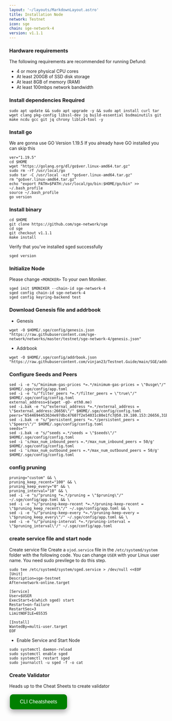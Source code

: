 ```yaml
---
layout: '~/layouts/MarkdownLayout.astro'
title: Installation Node
network: Testnet
icon: sge
chain: sge-network-4
version: v1.1.1
---
```


### Hardware requirements

The following requirements are recommended for running Defund:

- 4 or more physical CPU cores
- At least 200GB of SSD disk storage
- At least 8GB of memory (RAM)
- At least 100mbps network bandwidth


### Install dependencies Required

```
sudo apt update && sudo apt upgrade -y && sudo apt install curl tar wget clang pkg-config libssl-dev jq build-essential bsdmainutils git make ncdu gcc git jq chrony liblz4-tool -y
```

### Install go

We are gonna use GO Version 1.19.5
If you already have GO installed you can skip this 

```
ver="1.19.5"
cd $HOME
wget "https://golang.org/dl/go$ver.linux-amd64.tar.gz"
sudo rm -rf /usr/local/go
sudo tar -C /usr/local -xzf "go$ver.linux-amd64.tar.gz"
rm "go$ver.linux-amd64.tar.gz"
echo "export PATH=$PATH:/usr/local/go/bin:$HOME/go/bin" >> ~/.bash_profile
source ~/.bash_profile
go version
```

### Install binary

```
cd $HOME
git clone https://github.com/sge-network/sge
cd sge
git checkout v1.1.1
make install
```

Verify that you've installed sged successfully

```
sged version
```

### Initialize Node

Please change `<MONIKER>` To your own Moniker.

```
sged init $MONIKER --chain-id sge-network-4
sged config chain-id sge-network-4
sged config keyring-backend test
```

### Download Genesis file and addrbook

- Genesis

```
wget -O $HOME/.sge/config/genesis.json "https://raw.githubusercontent.com/sge-network/networks/master/testnet/sge-network-4/genesis.json"
```
- Addrbook
```
wget -O $HOME/.sge/config/addrbook.json "https://raw.githubusercontent.com/vinjan23/Testnet.Guide/main/SGE/addrbook.json"
```

### Configure Seeds and Peers

```
sed -i -e "s/^minimum-gas-prices *=.*/minimum-gas-prices = \"0usge\"/" $HOME/.sge/config/app.toml
sed -i -e "s/^filter_peers *=.*/filter_peers = \"true\"/" $HOME/.sge/config/config.toml
external_address=$(wget -qO- eth0.me) 
sed -i.bak -e "s/^external_address *=.*/external_address = \"$external_address:26656\"/" $HOME/.sge/config/config.toml
peers="6544694453634e97dbc47607f2e54031c80e1fc7@50.19.180.153:26656,31bda14eacbc1c1c537c4b7c2e8d338a06c8c5fd@57.128.37.47:26656,145d0f311ef1485f5b95eebecbc758fce01b4bb6@38.146.3.184:17756,c7545c27bd229b21056653cfc1c01b26add7656e@52.44.14.245:26656,51e4e7b04d2f669f5efa53e8d95891fa04e4c5b9@206.125.33.62:26656,a606813400988dc5176645d5e2a7dbc478e8e00b@34.87.20.73:26656,166a5f5d3377099d8d579f28fa8e4aa76eaa2084@52.44.14.245:26656,0b929c6a5c50c181c2e9385071fc9f89df3871b2@65.108.225.158:11756"
sed -i.bak -e "s/^persistent_peers *=.*/persistent_peers = \"$peers\"/" $HOME/.sge/config/config.toml
seeds=""
sed -i.bak -e "s/^seeds =.*/seeds = \"$seeds\"/" $HOME/.sge/config/config.toml
sed -i 's/max_num_inbound_peers =.*/max_num_inbound_peers = 50/g' $HOME/.sge/config/config.toml
sed -i 's/max_num_outbound_peers =.*/max_num_outbound_peers = 50/g' $HOME/.sge/config/config.toml
```

### config pruning

```
pruning="custom" && \
pruning_keep_recent="100" && \
pruning_keep_every="0" && \
pruning_interval="10" && \
sed -i -e "s/^pruning *=.*/pruning = \"$pruning\"/" ~/.sge/config/app.toml && \
sed -i -e "s/^pruning-keep-recent *=.*/pruning-keep-recent = \"$pruning_keep_recent\"/" ~/.sge/config/app.toml && \
sed -i -e "s/^pruning-keep-every *=.*/pruning-keep-every = \"$pruning_keep_every\"/" ~/.sge/config/app.toml && \
sed -i -e "s/^pruning-interval *=.*/pruning-interval = \"$pruning_interval\"/" ~/.sge/config/app.toml
```


### create service file and start node

Create service file
Create a `ojod.service` file in the `/etc/systemd/system` folder with the following code. 
You can change `USER` with your Linux user name. You need sudo previlege to do this step.

```
sudo tee /etc/systemd/system/sged.service > /dev/null <<EOF
[Unit]
Description=sge-testnet
After=network-online.target

[Service]
User=$USER
ExecStart=$(which sged) start
Restart=on-failure
RestartSec=3
LimitNOFILE=65535

[Install]
WantedBy=multi-user.target
EOF
```

- Enable Service and Start Node

```
sudo systemctl daemon-reload
sudo systemctl enable sged
sudo systemctl restart sged
sudo journalctl -u sged -f -o cat
```
### Create Validator

Heads up to the Cheat Sheets to create validator

<a href="https://service.vinjan.xyz/testnet/sge/cheat" target="_blank">
  <button style="background-color: green; border: none; color: white; padding: 15px 32px; text-align: center; text-decoration: none; display: inline-block; font-size: 16px; margin: 4px 2px; cursor: pointer; border-radius: 10px; box-shadow: 0 8px 16px 0 rgba(0,0,0,0.2), 0 6px 20px 0 rgba(0,0,0,0.19);" onmouseover="this.style.boxShadow='0 0 0 4px rgba(0,255,0,0.5)'" onmouseout="this.style.boxShadow='0 8px 16px 0 rgba(0,0,0,0.2), 0 6px 20px 0 rgba(0,0,0,0.19)'">CLI Cheatsheets</button>
</a>
